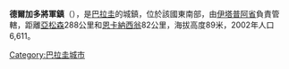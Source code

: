 {{Coord|27|5|24|S|56|31|12|W|display=title}}

'''德爾加多將軍鎮'''（{{lang-es|General Delgado}}），是[[巴拉圭|巴拉圭]]的城鎮，位於該國東南部，由[[伊塔普阿省|伊塔普阿省]]負責管轄，距離[[亞松森|亞松森]]288公里和[[恩卡納西翁|恩卡納西翁]]82公里，海拔高度89米，2002年人口6,611。

{{Paraguay-geo-stub}}
[[Category:巴拉圭城市|Category:巴拉圭城市]]